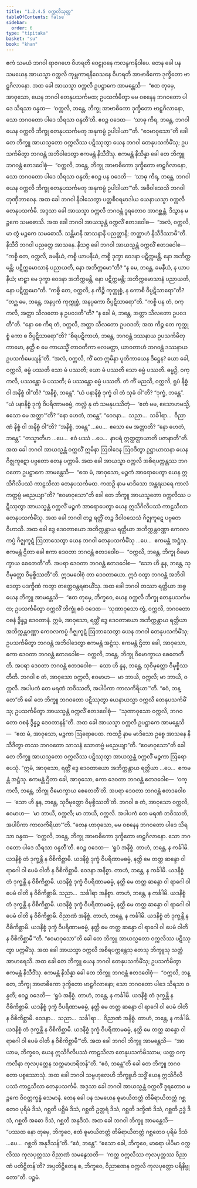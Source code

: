 ```yaml
---
title: "1.2.4.5 ဝက္ကလိသုတ္တ"
tableOfContents: false
sidebar:
  order: 6
type: "tipitaka"
basket: "su"
book: "khan"
---
```



<DynamicBreadcrumb />

<Division number="87" book="khan">

<Paragraph number="526" book="khan">
ဧကံ သမယံ ဘဂဝါ ရာဇဂဟေ ဝိဟရတိ ဝေဠုဝနေ ကလန္ဒကနိဝါပေ. တေန ခေါ ပန သမယေန အာယသ္မာ ဝက္ကလိ ကုမ္ဘကာရနိဝေသနေ ဝိဟရတိ အာဗာဓိကော ဒုက္ခိတော ဗာဠှဂိလာနော. အထ ခေါ အာယသ္မာ ဝက္ကလိ ဥပဋ္ဌာကေ အာမန္တေသိ—  “ဧထ တုမှေ, အာဝုသော, ယေန ဘဂဝါ တေနုပသင်္ကမထ; ဥပသင်္ကမိတွာ မမ ဝစနေန ဘဂဝတော ပါဒေ သိရသာ ဝန္ဒထ—  ‘ဝက္ကလိ, ဘန္တေ, ဘိက္ခု အာဗာဓိကော ဒုက္ခိတော ဗာဠှဂိလာနော, သော ဘဂဝတော ပါဒေ သိရသာ ဝန္ဒတီ’တိ. ဧဝဉ္စ ဝဒေထ—  ‘သာဓု ကိရ, ဘန္တေ, ဘဂဝါ ယေန ဝက္ကလိ ဘိက္ခု တေနုပသင်္ကမတု အနုကမ္ပံ ဥပါဒါယာ’”တိ. “ဧဝမာဝုသော”တိ ခေါ တေ ဘိက္ခူ အာယသ္မတော ဝက္ကလိဿ ပဋိဿုတွာ ယေန ဘဂဝါ တေနုပသင်္ကမိံသု; ဥပသင်္ကမိတွာ ဘဂဝန္တံ အဘိဝါဒေတွာ ဧကမန္တံ နိသီဒိံသု. ဧကမန္တံ နိသိန္နာ ခေါ တေ ဘိက္ခူ ဘဂဝန္တံ ဧတဒဝေါစုံ—  “ဝက္ကလိ, ဘန္တေ, ဘိက္ခု အာဗာဓိကော ဒုက္ခိတော ဗာဠှဂိလာနော, သော ဘဂဝတော ပါဒေ သိရသာ ဝန္ဒတိ; ဧဝဉ္စ ပန ဝဒေတိ—  ‘သာဓု ကိရ, ဘန္တေ, ဘဂဝါ ယေန ဝက္ကလိ ဘိက္ခု တေနုပသင်္ကမတု အနုကမ္ပံ ဥပါဒါယာ’”တိ. အဓိဝါသေသိ ဘဂဝါ တုဏှီဘာဝေန.
</Paragraph>

<Paragraph number="527" book="khan">
အထ ခေါ ဘဂဝါ နိဝါသေတွာ ပတ္တစီဝရမာဒါယ ယေနာယသ္မာ ဝက္ကလိ တေနုပသင်္ကမိ. အဒ္ဒသာ ခေါ အာယသ္မာ ဝက္ကလိ ဘဂဝန္တံ ဒူရတောဝ အာဂစ္ဆန္တံ. ဒိသွာန မဉ္စကေ သမဓောသိ. အထ ခေါ ဘဂဝါ အာယသ္မန္တံ ဝက္ကလိံ ဧတဒဝေါစ—  “အလံ, ဝက္ကလိ, မာ တွံ မဉ္စကေ သမဓောသိ. သန္တိမာနိ အာသနာနိ ပညတ္တာနိ; တတ္ထာဟံ နိသီဒိဿာမီ”တိ. နိသီဒိ ဘဂဝါ ပညတ္တေ အာသနေ. နိသဇ္ဇ ခေါ ဘဂဝါ အာယသ္မန္တံ ဝက္ကလိံ ဧတဒဝေါစ—  “ကစ္စိ တေ, ဝက္ကလိ, ခမနီယံ, ကစ္စိ ယာပနီယံ, ကစ္စိ ဒုက္ခာ ဝေဒနာ ပဋိက္ကမန္တိ, နော အဘိက္ကမန္တိ; ပဋိက္ကမောသာနံ ပညာယတိ, နော အဘိက္ကမော”တိ? “န မေ, ဘန္တေ, ခမနီယံ, န ယာပနီယံ; ဗာဠှာ မေ ဒုက္ခာ ဝေဒနာ အဘိက္ကမန္တိ, နော ပဋိက္ကမန္တိ; အဘိက္ကမောသာနံ ပညာယတိ, နော ပဋိက္ကမော”တိ. “ကစ္စိ တေ, ဝက္ကလိ, န ကိဉ္စိ ကုက္ကုစ္စံ, န ကောစိ ဝိပ္ပဋိသာရော”တိ? “တဂ္ဃ မေ, ဘန္တေ, အနပ္ပကံ ကုက္ကုစ္စံ, အနပ္ပကော ဝိပ္ပဋိသာရော”တိ. “ကစ္စိ ပန တံ, ဝက္ကလိ, အတ္တာ သီလတော န ဥပဝဒတီ”တိ? “န ခေါ မံ, ဘန္တေ, အတ္တာ သီလတော ဥပဝဒတီ”တိ. “နော စေ ကိရ တံ, ဝက္ကလိ, အတ္တာ သီလတော ဥပဝဒတိ; အထ ကိဉ္စ တေ ကုက္ကုစ္စံ ကော စ ဝိပ္ပဋိသာရော”တိ? “စိရပဋိကာဟံ, ဘန္တေ, ဘဂဝန္တံ ဒဿနာယ ဥပသင်္ကမိတုကာမော, နတ္ထိ စ မေ ကာယသ္မိံ တာဝတိကာ ဗလမတ္တာ, ယာဝတာဟံ ဘဂဝန္တံ ဒဿနာယ ဥပသင်္ကမေယျန်”တိ.
</Paragraph>

<Paragraph number="528" book="khan">
“အလံ, ဝက္ကလိ, ကိံ တေ ဣမိနာ ပူတိကာယေန ဒိဋ္ဌေန? ယော ခေါ, ဝက္ကလိ, ဓမ္မံ ပဿတိ သော မံ ပဿတိ; ယော မံ ပဿတိ သော ဓမ္မံ ပဿတိ. ဓမ္မဉှိ, ဝက္ကလိ, ပဿန္တော မံ ပဿတိ; မံ ပဿန္တော ဓမ္မံ ပဿတိ.
</Paragraph>

<Paragraph number="529" book="khan">
တံ ကိံ မညသိ, ဝက္ကလိ, ရူပံ နိစ္စံ ဝါ အနိစ္စံ ဝါ”တိ? “အနိစ္စံ, ဘန္တေ”. “ယံ ပနာနိစ္စံ ဒုက္ခံ ဝါ တံ သုခံ ဝါ”တိ? “ဒုက္ခံ, ဘန္တေ”. “ယံ ပနာနိစ္စံ ဒုက္ခံ ဝိပရိဏာမဓမ္မံ, ကလ္လံ နု တံ သမနုပဿိတုံ—  ‘ဧတံ မမ, ဧသောဟမသ္မိ, ဧသော မေ အတ္တာ’”တိ? “နော ဟေတံ, ဘန္တေ”. “ဝေဒနာ…  သညာ…  သင်္ခါရာ…  ဝိညာဏံ နိစ္စံ ဝါ အနိစ္စံ ဝါ”တိ? “အနိစ္စံ, ဘန္တေ” …ပေ…  ဧသော မေ အတ္တာတိ? “နော ဟေတံ, ဘန္တေ”. “တသ္မာတိဟ …ပေ…  ဧဝံ ပဿံ …ပေ…  နာပရံ ဣတ္ထတ္တာယာတိ ပဇာနာတီ”တိ.
</Paragraph>

<Paragraph number="530" book="khan">
အထ ခေါ ဘဂဝါ အာယသ္မန္တံ ဝက္ကလိံ ဣမိနာ ဩဝါဒေန ဩဝဒိတွာ ဥဋ္ဌာယာသနာ ယေန ဂိဇ္ဈကူဋော ပဗ္ဗတော တေန ပက္ကာမိ. အထ ခေါ အာယသ္မာ ဝက္ကလိ အစိရပက္ကန္တဿ ဘဂဝတော ဥပဋ္ဌာကေ အာမန္တေသိ—  “ဧထ မံ, အာဝုသော, မဉ္စကံ အာရောပေတွာ ယေန ဣသိဂိလိပဿံ ကာဠသိလာ တေနုပသင်္ကမထ. ကထဉှိ နာမ မာဒိသော အန္တရဃရေ ကာလံ ကတ္တဗ္ဗံ မညေယျာ”တိ? “ဧဝမာဝုသော”တိ ခေါ တေ ဘိက္ခူ အာယသ္မတော ဝက္ကလိဿ ပဋိဿုတွာ အာယသ္မန္တံ ဝက္ကလိံ မဉ္စကံ အာရောပေတွာ ယေန ဣသိဂိလိပဿံ ကာဠသိလာ တေနုပသင်္ကမိံသု. အထ ခေါ ဘဂဝါ တဉ္စ ရတ္တိံ တဉ္စ ဒိဝါဝသေသံ ဂိဇ္ဈကူဋေ ပဗ္ဗတေ ဝိဟာသိ. အထ ခေါ ဒွေ ဒေဝတာယော အဘိက္ကန္တာယ ရတ္တိယာ အဘိက္ကန္တဝဏ္ဏာ ကေဝလကပ္ပံ ဂိဇ္ဈကူဋံ ဩဘာသေတွာ ယေန ဘဂဝါ တေနုပသင်္ကမိံသု …ပေ…  ဧကမန္တံ အဋ္ဌံသု. ဧကမန္တံ ဌိတာ ခေါ ဧကာ ဒေဝတာ ဘဂဝန္တံ ဧတဒဝေါစ—  “ဝက္ကလိ, ဘန္တေ, ဘိက္ခု ဝိမောက္ခာယ စေတေတီ”တိ. အပရာ ဒေဝတာ ဘဂဝန္တံ ဧတဒဝေါစ—  “သော ဟိ နူန, ဘန္တေ, သုဝိမုတ္တော ဝိမုစ္စိဿတီ”တိ. ဣဒမဝေါစုံ တာ ဒေဝတာယော. ဣဒံ ဝတွာ ဘဂဝန္တံ အဘိဝါဒေတွာ ပဒက္ခိဏံ ကတွာ တတ္ထေဝန္တရဓာယိံသု.
</Paragraph>

<Paragraph number="531" book="khan">
အထ ခေါ ဘဂဝါ တဿာ ရတ္တိယာ အစ္စယေန ဘိက္ခူ အာမန္တေသိ—  “ဧထ တုမှေ, ဘိက္ခဝေ, ယေန ဝက္ကလိ ဘိက္ခု တေနုပသင်္ကမထ; ဥပသင်္ကမိတွာ ဝက္ကလိံ ဘိက္ခုံ ဧဝံ ဝဒေထ—
</Paragraph>

<Paragraph number="532" book="khan">
‘သုဏာဝုသော တွံ, ဝက္ကလိ, ဘဂဝတော ဝစနံ ဒွိန္နဉ္စ ဒေဝတာနံ. ဣမံ, အာဝုသော, ရတ္တိံ ဒွေ ဒေဝတာယော အဘိက္ကန္တာယ ရတ္တိယာ အဘိက္ကန္တဝဏ္ဏာ ကေဝလကပ္ပံ ဂိဇ္ဈကူဋံ ဩဘာသေတွာ ယေန ဘဂဝါ တေနုပသင်္ကမိံသု; ဥပသင်္ကမိတွာ ဘဂဝန္တံ အဘိဝါဒေတွာ ဧကမန္တံ အဋ္ဌံသု. ဧကမန္တံ ဌိတာ ခေါ, အာဝုသော, ဧကာ ဒေဝတာ ဘဂဝန္တံ ဧတဒဝေါစ—  ဝက္ကလိ, ဘန္တေ, ဘိက္ခု ဝိမောက္ခာယ စေတေတီတိ. အပရာ ဒေဝတာ ဘဂဝန္တံ ဧတဒဝေါစ—  သော ဟိ နူန, ဘန္တေ, သုဝိမုတ္တော ဝိမုစ္စိဿတီတိ. ဘဂဝါ စ တံ, အာဝုသော ဝက္ကလိ, ဧဝမာဟ—  မာ ဘာယိ, ဝက္ကလိ; မာ ဘာယိ, ဝက္ကလိ. အပါပကံ တေ မရဏံ ဘဝိဿတိ, အပါပိကာ ကာလကိရိယာ’”တိ. “ဧဝံ, ဘန္တေ”တိ ခေါ တေ ဘိက္ခူ ဘဂဝတော ပဋိဿုတွာ ယေနာယသ္မာ ဝက္ကလိ တေနုပသင်္ကမိံသု; ဥပသင်္ကမိတွာ အာယသ္မန္တံ ဝက္ကလိံ ဧတဒဝေါစုံ—  “သုဏာဝုသော ဝက္ကလိ, ဘဂဝတော ဝစနံ ဒွိန္နဉ္စ ဒေဝတာနန်”တိ.
</Paragraph>

<Paragraph number="533" book="khan">
အထ ခေါ အာယသ္မာ ဝက္ကလိ ဥပဋ္ဌာကေ အာမန္တေသိ—  “ဧထ မံ, အာဝုသော, မဉ္စကာ ဩရောပေထ. ကထဉှိ နာမ မာဒိသော ဥစ္စေ အာသနေ နိသီဒိတွာ တဿ ဘဂဝတော သာသနံ သောတဗ္ဗံ မညေယျာ”တိ. “ဧဝမာဝုသော”တိ ခေါ တေ ဘိက္ခူ အာယသ္မတော ဝက္ကလိဿ ပဋိဿုတွာ အာယသ္မန္တံ ဝက္ကလိံ မဉ္စကာ ဩရောပေသုံ. “ဣမံ, အာဝုသော, ရတ္တိံ ဒွေ ဒေဝတာယော အဘိက္ကန္တာယ ရတ္တိယာ …ပေ…  ဧကမန္တံ အဋ္ဌံသု. ဧကမန္တံ ဌိတာ ခေါ, အာဝုသော, ဧကာ ဒေဝတာ ဘဂဝန္တံ ဧတဒဝေါစ—  ‘ဝက္ကလိ, ဘန္တေ, ဘိက္ခု ဝိမောက္ခာယ စေတေတီ’တိ. အပရာ ဒေဝတာ ဘဂဝန္တံ ဧတဒဝေါစ—  ‘သော ဟိ နူန, ဘန္တေ, သုဝိမုတ္တော ဝိမုစ္စိဿတီ’တိ. ဘဂဝါ စ တံ, အာဝုသော ဝက္ကလိ, ဧဝမာဟ—  ‘မာ ဘာယိ, ဝက္ကလိ; မာ ဘာယိ, ဝက္ကလိ. အပါပကံ တေ မရဏံ ဘဝိဿတိ, အပါပိကာ ကာလကိရိယာ’”တိ. “တေန ဟာဝုသော, မမ ဝစနေန ဘဂဝတော ပါဒေ သိရသာ ဝန္ဒထ—  ‘ဝက္ကလိ, ဘန္တေ, ဘိက္ခု အာဗာဓိကော ဒုက္ခိတော ဗာဠှဂိလာနော. သော ဘဂဝတော ပါဒေ သိရသာ ဝန္ဒတီ’တိ. ဧဝဉ္စ ဝဒေထ—  ‘ရူပံ အနိစ္စံ. တာဟံ, ဘန္တေ, န ကင်္ခါမိ. ယဒနိစ္စံ တံ ဒုက္ခန္တိ န ဝိစိကိစ္ဆာမိ. ယဒနိစ္စံ ဒုက္ခံ ဝိပရိဏာမဓမ္မံ, နတ္ထိ မေ တတ္ထ ဆန္ဒော ဝါ ရာဂေါ ဝါ ပေမံ ဝါတိ န ဝိစိကိစ္ဆာမိ. ဝေဒနာ အနိစ္စာ. တာဟံ, ဘန္တေ, န ကင်္ခါမိ. ယဒနိစ္စံ တံ ဒုက္ခန္တိ န ဝိစိကိစ္ဆာမိ. ယဒနိစ္စံ ဒုက္ခံ ဝိပရိဏာမဓမ္မံ, နတ္ထိ မေ တတ္ထ ဆန္ဒော ဝါ ရာဂေါ ဝါ ပေမံ ဝါတိ န ဝိစိကိစ္ဆာမိ. သညာ…  သင်္ခါရာ အနိစ္စာ. တာဟံ, ဘန္တေ, န ကင်္ခါမိ. ယဒနိစ္စံ တံ ဒုက္ခန္တိ န ဝိစိကိစ္ဆာမိ. ယဒနိစ္စံ ဒုက္ခံ ဝိပရိဏာမဓမ္မံ, နတ္ထိ မေ တတ္ထ ဆန္ဒော ဝါ ရာဂေါ ဝါ ပေမံ ဝါတိ န ဝိစိကိစ္ဆာမိ. ဝိညာဏံ အနိစ္စံ. တာဟံ, ဘန္တေ, န ကင်္ခါမိ. ယဒနိစ္စံ တံ ဒုက္ခန္တိ န ဝိစိကိစ္ဆာမိ. ယဒနိစ္စံ ဒုက္ခံ ဝိပရိဏာမဓမ္မံ, နတ္ထိ မေ တတ္ထ ဆန္ဒော ဝါ ရာဂေါ ဝါ ပေမံ ဝါတိ န ဝိစိကိစ္ဆာမီ’”တိ. “ဧဝမာဝုသော”တိ ခေါ တေ ဘိက္ခူ အာယသ္မတော ဝက္ကလိဿ ပဋိဿုတွာ ပက္ကမိံသု. အထ ခေါ အာယသ္မာ ဝက္ကလိ အစိရပက္ကန္တေသု တေသု ဘိက္ခူသု သတ္ထံ အာဟရေသိ.
</Paragraph>

<Paragraph number="534" book="khan">
အထ ခေါ တေ ဘိက္ခူ ယေန ဘဂဝါ တေနုပသင်္ကမိံသု; ဥပသင်္ကမိတွာ ဧကမန္တံ နိသီဒိံသု. ဧကမန္တံ နိသိန္နာ ခေါ တေ ဘိက္ခူ ဘဂဝန္တံ ဧတဒဝေါစုံ—  “ဝက္ကလိ, ဘန္တေ, ဘိက္ခု အာဗာဓိကော ဒုက္ခိတော ဗာဠှဂိလာနော; သော ဘဂဝတော ပါဒေ သိရသာ ဝန္ဒတိ; ဧဝဉ္စ ဝဒေတိ—  ‘ရူပံ အနိစ္စံ. တာဟံ, ဘန္တေ, န ကင်္ခါမိ. ယဒနိစ္စံ တံ ဒုက္ခန္တိ န ဝိစိကိစ္ဆာမိ. ယဒနိစ္စံ ဒုက္ခံ ဝိပရိဏာမဓမ္မံ, နတ္ထိ မေ တတ္ထ ဆန္ဒော ဝါ ရာဂေါ ဝါ ပေမံ ဝါတိ န ဝိစိကိစ္ဆာမိ. ဝေဒနာ…  သညာ…  သင်္ခါရာ…  ဝိညာဏံ အနိစ္စံ. တာဟံ, ဘန္တေ, န ကင်္ခါမိ. ယဒနိစ္စံ တံ ဒုက္ခန္တိ န ဝိစိကိစ္ဆာမိ. ယဒနိစ္စံ ဒုက္ခံ ဝိပရိဏာမဓမ္မံ, နတ္ထိ မေ တတ္ထ ဆန္ဒော ဝါ ရာဂေါ ဝါ ပေမံ ဝါတိ န ဝိစိကိစ္ဆာမီ’”တိ.
</Paragraph>

<Paragraph number="535" book="khan">
အထ ခေါ ဘဂဝါ ဘိက္ခူ အာမန္တေသိ—  “အာယာမ, ဘိက္ခဝေ, ယေန ဣသိဂိလိပဿံ ကာဠသိလာ တေနုပသင်္ကမိဿာမ; ယတ္ထ ဝက္ကလိနာ ကုလပုတ္တေန သတ္ထမာဟရိတန်”တိ. “ဧဝံ, ဘန္တေ”တိ ခေါ တေ ဘိက္ခူ ဘဂဝတော ပစ္စဿောသုံ. အထ ခေါ ဘဂဝါ သမ္ဗဟုလေဟိ ဘိက္ခူဟိ သဒ္ဓိံ ယေန ဣသိဂိလိပဿံ ကာဠသိလာ တေနုပသင်္ကမိ. အဒ္ဒသာ ခေါ ဘဂဝါ အာယသ္မန္တံ ဝက္ကလိံ ဒူရတောဝ မဉ္စကေ ဝိဝတ္တက္ခန္ဓံ သေမာနံ.
</Paragraph>

<Paragraph number="536" book="khan">
တေန ခေါ ပန သမယေန ဓူမာယိတတ္တံ တိမိရာယိတတ္တံ ဂစ္ဆတေဝ ပုရိမံ ဒိသံ, ဂစ္ဆတိ ပစ္ဆိမံ ဒိသံ, ဂစ္ဆတိ ဥတ္တရံ ဒိသံ, ဂစ္ဆတိ ဒက္ခိဏံ ဒိသံ, ဂစ္ဆတိ ဥဒ္ဓံ ဒိသံ, ဂစ္ဆတိ အဓော ဒိသံ, ဂစ္ဆတိ အနုဒိသံ. အထ ခေါ ဘဂဝါ ဘိက္ခူ အာမန္တေသိ—  “ပဿထ နော တုမှေ, ဘိက္ခဝေ, ဧတံ ဓူမာယိတတ္တံ တိမိရာယိတတ္တံ ဂစ္ဆတေဝ ပုရိမံ ဒိသံ …ပေ…  ဂစ္ဆတိ အနုဒိသန်”တိ. “ဧဝံ, ဘန္တေ”. “ဧသော ခေါ, ဘိက္ခဝေ, မာရော ပါပိမာ ဝက္ကလိဿ ကုလပုတ္တဿ ဝိညာဏံ သမနွေသတိ—  ‘ကတ္ထ ဝက္ကလိဿ ကုလပုတ္တဿ ဝိညာဏံ ပတိဋ္ဌိတန်’တိ? အပ္ပတိဋ္ဌိတေန စ, ဘိက္ခဝေ, ဝိညာဏေန ဝက္ကလိ ကုလပုတ္တော ပရိနိဗ္ဗုတော”တိ.

</Paragraph>
</Division>

<Paragraph number="537" type="center" book="khan">
ပဉ္စမံ.
</Paragraph>